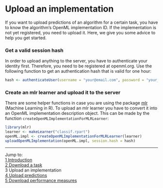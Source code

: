 Upload an implementation
========================

If you want to upload predictions of an algorithm for a certain task, you have to know the algorithm's OpenML implementation ID. If the implementation is not yet registered, you need to upload it. Here, we give you some advice to help you get started.

### Get a valid session hash
In order to upload anything to the server, you have to authenticate your identity first. Therefore, you need to be registered at openml.org. Use the following function to get an authentication hash that is valid for one hour:

```r
hash <- authenticateUser(username = "your@email.com", password = "your_password")
```
### Create an mlr learner and upload it to the server
There are some helper functions in case you are using the package [mlr](https://github.com/berndbischl/mlr) (Machine Learning in R). To upload an mlr learner you have to convert it into an OpenML implementation description object. This can be made by the function `createOpenMLImplementationForMLRLearner`:

```r
library(mlr)
learner <- makeLearner("classif.rpart")
openML.impl <- createOpenMLImplementationForMLRLearner(learner)
uploadOpenMLImplementation(openML.impl, session.hash = hash)
```

----------------------------------------------------------------------------------------------------------------------
Jump to:    
[1 Introduction](1-Introduction.md)    
[2 Download a task](2-Download-a-task.md)  
3 Upload an implementation  
[4 Upload predictions](4-Upload-predictions.md)  
[5 Download performance measures](5-Download-performance-measures.md)
